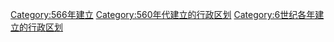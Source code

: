 [[Category:566年建立|Category:566年建立]]
[[Category:560年代建立的行政区划|Category:560年代建立的行政区划]]
[[Category:6世纪各年建立的行政区划|Category:6世纪各年建立的行政区划]]
